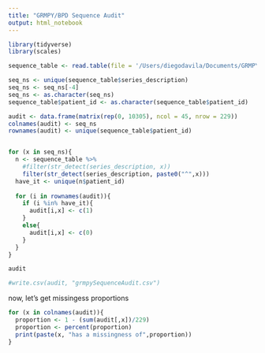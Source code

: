 ```yaml
---
title: "GRMPY/BPD Sequence Audit"
output: html_notebook
---
```



```r
library(tidyverse)
library(scales)

sequence_table <- read.table(file = '/Users/diegodavila/Documents/GRMPY_AUDITS/GRMPY_822831_SeqInfo.tsv', sep = '\t', header = TRUE, fill = TRUE) # This is heudiconv tabulate output 

```




```r
seq_ns <- unique(sequence_table$series_description)
seq_ns <- seq_ns[-4]
seq_ns <- as.character(seq_ns)
sequence_table$patient_id <- as.character(sequence_table$patient_id)

audit <- data.frame(matrix(rep(0, 10305), ncol = 45, nrow = 229))
colnames(audit) <- seq_ns
rownames(audit) <- unique(sequence_table$patient_id)


for (x in seq_ns){
  n <- sequence_table %>% 
    #filter(str_detect(series_description, x)) 
    filter(str_detect(series_description, paste0("^",x))) 
  have_it <- unique(n$patient_id)
  
  for (i in rownames(audit)){
    if (i %in% have_it){
      audit[i,x] <- c(1)
    }
    else{
      audit[i,x] <- c(0)
    }
  }
}

audit
```
```r
#write.csv(audit, "grmpySequenceAudit.csv")

```
now, let's get missingess proportions
```r

for (x in colnames(audit)){
  proportion <- 1 - (sum(audit[,x])/229)
  proportion <- percent(proportion)
  print(paste(x, "has a missingness of",proportion))
}


```







